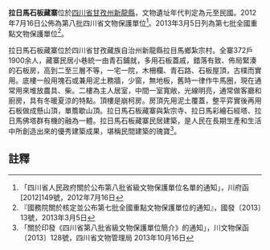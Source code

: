 {{msg:四川省文物保護單位
|名稱 = 拉日馬石板藏寨
|編號 = 294
|圖片 = 
|級別 = S8
|分類 = 
|時代 = [[元代|元代]]至[[中華民國|民國]]
|地点 = [[四川省|四川省]][[甘孜州|甘孜州]][[新龍縣|新龍縣]]
|坐標 =
|登錄 = 2012年7月16日
}}
{{msg:四川省文物保護單位
|名稱 = 拉日馬石板藏寨
|編號 = 1310
|圖片 = 
|級別 = 107
|分類 = 
|時代 = 元至民國
|地点 = [[四川省|四川省]][[甘孜藏族自治州|甘孜藏族自治州]][[新龍縣|新龍縣]]
|坐標 =
|登錄 = 2013年3月5日
}}
'''拉日馬石板藏寨'''位於[[四川省|四川省]][[甘孜州|甘孜州]][[新龍縣|新龍縣]]，文物遺址年代判定為元至民國。2012年7月16日公佈為第八批四川省文物保護單位<ref>「四川省人民政府關於公布第八批省級文物保護單位名單的通知」，川府函[2012]149號，2012年7月16日</ref>。2013年3月5日列為第七批全國重點文物保護單位<ref>『國務院關於核定並公布第七批全國重點文物保護單位的通知』，國發〔2013〕13號，2013年3月5日</ref>。

拉日馬石板藏寨位於四川省甘孜藏族自治州新龍縣拉目馬鄉紮宗村。全寨372戶1900余人，藏寨民居小巷統一由青石鋪就，多用石板蓋戚，錯落有致、佈局緊湊的石板房，高到二至三層不等，一宅一院，木柵欄、青石路、石板屋頂，古樸而實用。底樓一般用塊石或兼用泥土務牆，少窗，無地板，舊時一律作牛馬圈，現在通常用來堆放農具、柴。二樓為主人居室，中間一室寬敞，光線明亮，通常做客廳和廚房，具有冬暖夏涼的特點。頂樓是崩柯房。房頂先用泥土覆蓋，整平弈實後再用石板做成懸山頂，單簷歇山頂。拉日馬石板藏寨與紮宗寺、拉日馬彩繪石經塔、拉日馬佛塔群有機的融為一體。拉日馬石板藏寨民居建築，是人民在長期生產和生活中所創造出來的優秀建築成果，堪稱民間建築的瑰寶<ref>「關於印發《四川省第八批省級文物保護單位簡介》的通知」，川文物保函〔2013〕128號，四川省文物管理局  2013年10月16日</ref>。

==註釋==
{{reflist}}
{{文物保護單位小作品}}
{{四川全國重點文物保護單位}}